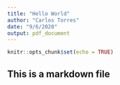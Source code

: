 ```yaml
---
title: "Hello World"
author: "Carlos Torres"
date: "9/6/2020"
output: pdf_document
---
```


```r
knitr::opts_chunk$set(echo = TRUE)
```


## This is a markdown file